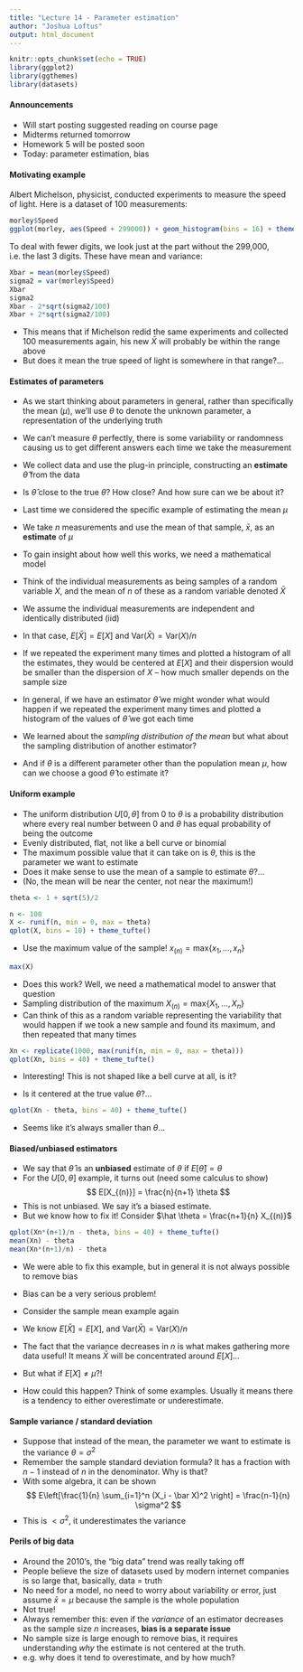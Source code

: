 ```yaml
---
title: "Lecture 14 - Parameter estimation"
author: "Joshua Loftus"
output: html_document
---
```


```r
knitr::opts_chunk$set(echo = TRUE)
library(ggplot2)
library(ggthemes)
library(datasets)
```

#### Announcements

- Will start posting suggested reading on course page
- Midterms returned tomorrow
- Homework 5 will be posted soon
- Today: parameter estimation, bias

#### Motivating example

Albert Michelson, physicist, conducted experiments to measure the speed of light. Here is a dataset of 100 measurements:

```r
morley$Speed
ggplot(morley, aes(Speed + 299000)) + geom_histogram(bins = 16) + theme_tufte()
```

To deal with fewer digits, we look just at the part without the 299,000, i.e. the last 3 digits. These have mean and variance:

```r
Xbar = mean(morley$Speed)
sigma2 = var(morley$Speed)
Xbar
sigma2
Xbar - 2*sqrt(sigma2/100)
Xbar + 2*sqrt(sigma2/100)
```

- This means that if Michelson redid the same experiments and collected 100 measurements again, his new $\bar X$ will probably be within the range above
- But does it mean the true speed of light is somewhere in that range?...

#### Estimates of parameters

- As we start thinking about parameters in general, rather than specifically the mean ($\mu$), we'll use $\theta$ to denote the unknown parameter, a representation of the underlying truth
- We can't measure $\theta$ perfectly, there is some variability or randomness causing us to get different answers each time we take the measurement
- We collect data and use the plug-in principle, constructing an **estimate** $\hat \theta$ from the data
- Is $\hat \theta$ close to the true $\theta$? How close? And how sure can we be about it?

- Last time we considered the specific example of estimating the mean $\mu$
- We take $n$ measurements and use the mean of that sample, $\bar x$, as an **estimate** of $\mu$
- To gain insight about how well this works, we need a mathematical model
- Think of the individual measurements as being samples of a random variable $X$, and the mean of $n$ of these as a random variable denoted $\bar X$
- We assume the individual measurements are independent and identically distributed (iid)
- In that case, $E[\bar X] = E[X]$ and $\text{Var}( \bar X) = \text{Var}(X)/n$
- If we repeated the experiment many times and plotted a histogram of all the estimates, they would be centered at $E[X]$ and their dispersion would be smaller than the dispersion of $X$ -- how much smaller depends on the sample size

- In general, if we have an estimator $\hat \theta$ we might wonder what would happen if we repeated the experiment many times and plotted a histogram of the values of $\hat \theta$ we got each time
- We learned about the *sampling distribution of the mean* but what about the sampling distribution of another estimator?
- And if $\theta$ is a different parameter other than the population mean $\mu$, how can we choose a good $\hat \theta$ to estimate it?

#### Uniform example

- The uniform distribution $U[0,\theta]$ from 0 to $\theta$ is a probability distribution where every real number between 0 and $\theta$ has equal probability of being the outcome
- Evenly distributed, flat, not like a bell curve or binomial
- The maximum possible value that it can take on is $\theta$, this is the parameter we want to estimate
- Does it make sense to use the mean of a sample to estimate $\theta$?...
- (No, the mean will be near the center, not near the maximum!)

```r
theta <- 1 + sqrt(5)/2
```

```r
n <- 100
X <- runif(n, min = 0, max = theta)
qplot(X, bins = 10) + theme_tufte()
```

- Use the maximum value of the sample! $x_{(n)} = \text{max} \{ x_1, \ldots, x_n \}$

```r
max(X)
```

- Does this work? Well, we need a mathematical model to answer that question
- Sampling distribution of the maximum $X_{(n)} = \text{max} \{ X_1, \ldots, X_n \}$
- Can think of this as a random variable representing the variability that would happen if we took a new sample and found its maximum, and then repeated that many times

```r
Xn <- replicate(1000, max(runif(n, min = 0, max = theta)))
qplot(Xn, bins = 40) + theme_tufte()
```

- Interesting! This is not shaped like a bell curve at all, is it?

- Is it centered at the true value $\theta$?...

```r
qplot(Xn - theta, bins = 40) + theme_tufte()
```

- Seems like it's always smaller than $\theta$... 

#### Biased/unbiased estimators

- We say that $\hat \theta$ is an **unbiased** estimate of $\theta$ if $E[\hat \theta] = \theta$
- For the $U[0,\theta]$ example, it turns out (need some calculus to show)
$$
E[X_{(n)}] = \frac{n}{n+1} \theta
$$
- This is not unbiased. We say it's a biased estimate.
- But we know how to fix it! Consider $\hat \theta = \frac{n+1}{n} X_{(n)}$

```r
qplot(Xn*(n+1)/n - theta, bins = 40) + theme_tufte()
mean(Xn) - theta
mean(Xn*(n+1)/n) - theta
```

- We were able to fix this example, but in general it is not always possible to remove bias
- Bias can be a very serious problem!

- Consider the sample mean example again
- We know $E[\bar X] = E[X]$, and $\text{Var}(\bar X) = \text{Var}(X)/n$
- The fact that the variance decreases in $n$ is what makes gathering more data useful! It means $\bar X$ will be concentrated around $E[X]$...
- But what if $E[X] \neq \mu$?!
- How could this happen? Think of some examples. Usually it means there is a tendency to either overestimate or underestimate.

#### Sample variance / standard deviation

- Suppose that instead of the mean, the parameter we want to estimate is the variance $\theta = \sigma^2$
- Remember the sample standard deviation formula? It has a fraction with $n-1$ instead of $n$ in the denominator. Why is that?
- With some algebra, it can be shown
$$
E\left[\frac{1}{n} \sum_{i=1}^n (X_i - \bar X)^2 \right] = \frac{n-1}{n} \sigma^2
$$
- This is $< \sigma^2$, it underestimates the variance

#### Perils of big data

- Around the 2010's, the "big data" trend was really taking off
- People believe the size of datasets used by modern internet companies is so large that, basically, data = truth
- No need for a model, no need to worry about variability or error, just assume $\bar x = \mu$ because the sample is the whole population
- Not true!
- Always remember this: even if the *variance* of an estimator decreases as the sample size $n$ increases, **bias is a separate issue**
- No sample size is large enough to remove bias, it requires understanding *why* the estimate is not centered at the truth.
- e.g. why does it tend to overestimate, and by how much?

